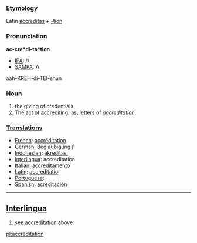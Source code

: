 ===Etymology===
Latin [[accreditas]] + [[-tion]]
===Pronunciation===
'''ac-cre*di-ta*tion'''
*[[IPA]]: //
*[[SAMPA]]: //
aah-KREH-di-TEI-shun
===Noun===
#the giving of credentials
#The act of [[accrediting]]; as, letters of ''accreditation''.
===[[Translation]]s===
*[[French]]: [[accréditation]]
*[[German]]: [[Beglaubigung]] ''f''
*[[Indonesian]]: [[akreditasi]]
*[[Interlingua]]: accreditation
*[[Italian]]: [[accreditamento]]
*[[Latin]]: [[accreditatio]]
*[[Portuguese]]: [[]]
*[[Spanish]]: [[acreditación]]
----

==[[Interlingua]]==

#see [[accreditation]] above

[[pl:accreditation]]